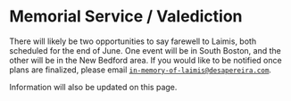 
<SEO title="Valediction" />

# Memorial Service / Valediction

There will likely be two opportunities to say farewell to Laimis, both
scheduled for the end of June. One event will be in South Boston, and the
other will be in the New Bedford area. If you would like to be notified once
plans are finalized, please email <code>in-memory-of-laimis@desapereira.com</code>.

Information will also be updated on this page.

